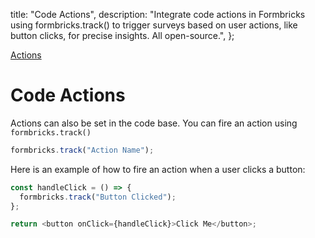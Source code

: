   title: "Code Actions",
  description:
    "Integrate code actions in Formbricks using formbricks.track() to trigger surveys based on user actions, like button clicks, for precise insights. All open-source.",
};

[Actions]()

# Code Actions

Actions can also be set in the code base. You can fire an action using `formbricks.track()`

<CodeGroup title="Track an action">

```javascript
formbricks.track("Action Name");
```

</CodeGroup>

Here is an example of how to fire an action when a user clicks a button:

<CodeGroup title="Track Button Click">

```javascript
const handleClick = () => {
  formbricks.track("Button Clicked");
};

return <button onClick={handleClick}>Click Me</button>;
```

</CodeGroup>
